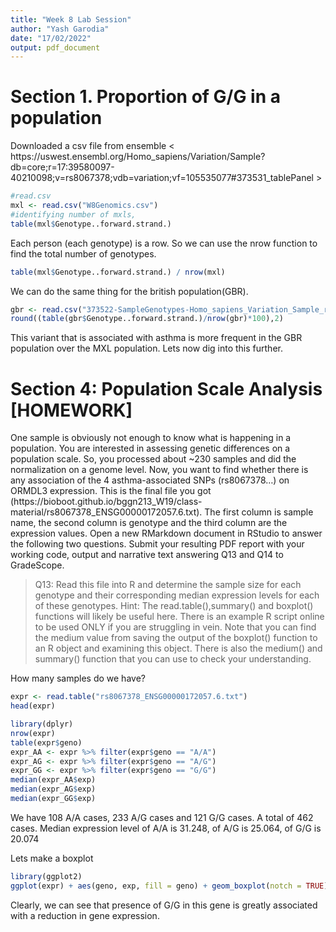 ```yaml
---
title: "Week 8 Lab Session"
author: "Yash Garodia"
date: "17/02/2022"
output: pdf_document
---
```


# Section 1. Proportion of G/G in a population

Downloaded a csv file from ensemble < https://uswest.ensembl.org/Homo_sapiens/Variation/Sample?db=core;r=17:39580097-40210098;v=rs8067378;vdb=variation;vf=105535077#373531_tablePanel >

```r
#read.csv 
mxl <- read.csv("W8Genomics.csv")
#identifying number of mxls, 
table(mxl$Genotype..forward.strand.)


```
Each person (each genotype) is a row. So we can use the nrow function to find the total number of genotypes. 

```r
table(mxl$Genotype..forward.strand.) / nrow(mxl)
```

We can do the same thing for the british population(GBR).

```r
gbr <- read.csv("373522-SampleGenotypes-Homo_sapiens_Variation_Sample_rs8067378.csv")
round((table(gbr$Genotype..forward.strand.)/nrow(gbr)*100),2)

```
This variant that is associated with asthma is more frequent in the GBR population over the MXL population. 
Lets now dig into this further. 

# Section 4: Population Scale Analysis [HOMEWORK]

One sample is obviously not enough to know what is happening in a population. You are interested in assessing genetic differences on a population scale. So, you processed about ~230 samples and did the normalization on a genome level. Now, you want to find whether
there is any association of the 4 asthma-associated SNPs (rs8067378...) on ORMDL3 expression. 
This is the final file you got (https://bioboot.github.io/bggn213_W19/class- material/rs8067378_ENSG00000172057.6.txt). The first column is sample name, the second column is genotype and the third column are the expression values.
Open a new RMarkdown document in RStudio to answer the following two questions. Submit your resulting PDF report with your working code, output and narrative text answering Q13 and Q14 to GradeScope.

> Q13: Read this file into R and determine the sample size for each genotype and their corresponding median expression levels for each of these genotypes. Hint: The read.table(),summary() and boxplot() functions will likely be useful here. There is an example R script online to be used ONLY if you are struggling in vein. Note that you can find the medium value from saving the output of the boxplot() function to an R object and examining this object. There is also the medium() and summary() function that you can use to check your understanding.

How many samples do we have? 

```r
expr <- read.table("rs8067378_ENSG00000172057.6.txt")
head(expr)
```

```r
library(dplyr)
nrow(expr)
table(expr$geno)
expr_AA <- expr %>% filter(expr$geno == "A/A")
expr_AG <- expr %>% filter(expr$geno == "A/G") 
expr_GG <- expr %>% filter(expr$geno == "G/G") 
median(expr_AA$exp)
median(expr_AG$exp)
median(expr_GG$exp)
```
We have 108 A/A cases, 233 A/G cases and 121 G/G cases. A total of 462 cases. Median expression level of A/A is 31.248, of A/G is 25.064, of G/G is 20.074

Lets make a boxplot
```r
library(ggplot2)
ggplot(expr) + aes(geno, exp, fill = geno) + geom_boxplot(notch = TRUE)
```
Clearly, we can see that presence of G/G in this gene is greatly associated with a reduction in gene expression. 
 


